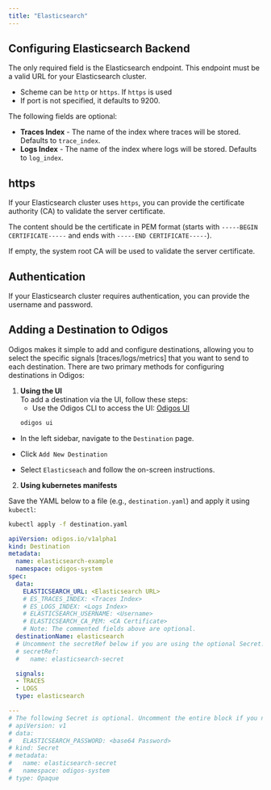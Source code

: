 ```yaml
---
title: "Elasticsearch"
---
```


## Configuring Elasticsearch Backend

The only required field is the Elasticsearch endpoint. This endpoint must be a valid URL for your Elasticsearch cluster.

- Scheme can be `http` or `https`. If `https` is used
- If port is not specified, it defaults to 9200.

The following fields are optional:

- **Traces Index** - The name of the index where traces will be stored. Defaults to `trace_index`.
- **Logs Index** - The name of the index where logs will be stored. Defaults to `log_index`.

## https

If your Elasticsearch cluster uses `https`, you can provide the certificate authority (CA) to validate the server certificate.

The content should be the certificate in PEM format (starts with `-----BEGIN CERTIFICATE-----` and ends with `-----END CERTIFICATE-----`).

If empty, the system root CA will be used to validate the server certificate.

## Authentication

If your Elasticsearch cluster requires authentication, you can provide the username and password.


## Adding a Destination to Odigos

Odigos makes it simple to add and configure destinations, allowing you to select the specific signals [traces/logs/metrics] that you want to send to each destination. There are two primary methods for configuring destinations in Odigos:

1. **Using the UI**  
   To add a destination via the UI, follow these steps:
   - Use the Odigos CLI to access the UI: [Odigos UI](https://docs.odigos.io/cli/odigos_ui)
   ```bash
   odigos ui
    ```
- In the left sidebar, navigate to the `Destination` page.

- Click `Add New Destination`

- Select `Elasticseach` and follow the on-screen instructions.



2. **Using kubernetes manifests**

Save the YAML below to a file (e.g., `destination.yaml`) and apply it using `kubectl`:

```bash
kubectl apply -f destination.yaml
```


```yaml
apiVersion: odigos.io/v1alpha1
kind: Destination
metadata:
  name: elasticsearch-example
  namespace: odigos-system
spec:
  data:
    ELASTICSEARCH_URL: <Elasticsearch URL>
    # ES_TRACES_INDEX: <Traces Index>
    # ES_LOGS_INDEX: <Logs Index>
    # ELASTICSEARCH_USERNAME: <Username>
    # ELASTICSEARCH_CA_PEM: <CA Certificate>
    # Note: The commented fields above are optional.
  destinationName: elasticsearch
  # Uncomment the secretRef below if you are using the optional Secret.
  # secretRef:
  #   name: elasticsearch-secret

  signals:
  - TRACES
  - LOGS
  type: elasticsearch

---
# The following Secret is optional. Uncomment the entire block if you need to use it.
# apiVersion: v1
# data:
#   ELASTICSEARCH_PASSWORD: <base64 Password>
# kind: Secret
# metadata:
#   name: elasticsearch-secret
#   namespace: odigos-system
# type: Opaque
```